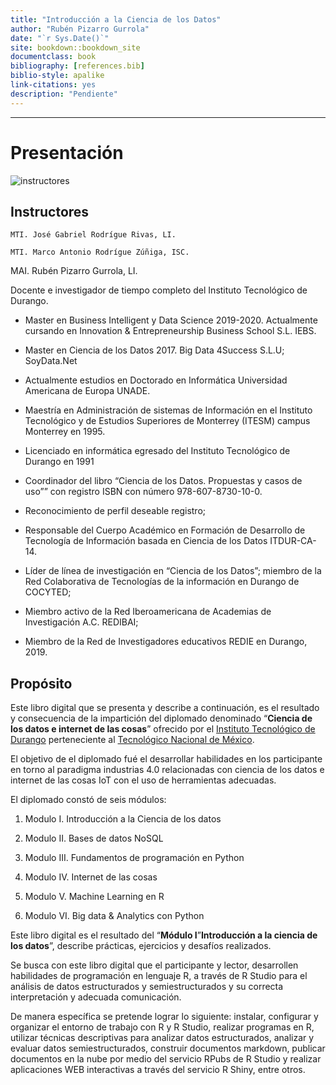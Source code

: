 ---
title: "Introducción a la Ciencia de los Datos"
author: "Rubén Pizarro Gurrola"
date: "`r Sys.Date()`"
site: bookdown::bookdown_site
documentclass: book
bibliography: [references.bib]
biblio-style: apalike
link-citations: yes
description: "Pendiente"
---

------------------------------------------------------------------------

# Presentación

![](images/instructores.jpg "instructores")

## Instructores

    MTI. José Gabriel Rodrígue Rivas, LI.

    MTI. Marco Antonio Rodrígue Zúñiga, ISC.

<div>

MAI. Rubén Pizarro Gurrola, LI.

Docente e investigador de tiempo completo del Instituto Tecnológico de Durango.

-   Master en Business Intelligent y Data Science 2019-2020. Actualmente cursando en Innovation & Entrepreneurship Business School S.L. IEBS.

-   Master en Ciencia de los Datos 2017. Big Data 4Success S.L.U; SoyData.Net

-   Actualmente estudios en Doctorado en Informática Universidad Americana de Europa UNADE.

-   Maestría en Administración de sistemas de Información en el Instituto Tecnológico y de Estudios Superiores de Monterrey (ITESM) campus Monterrey en 1995.

-   Licenciado en informática egresado del Instituto Tecnológico de Durango en 1991

-   Coordinador del libro "Ciencia de los Datos. Propuestas y casos de uso"" con registro ISBN con número 978-607-8730-10-0.

-   Reconocimiento de perfil deseable registro;

-   Responsable del Cuerpo Académico en Formación de Desarrollo de Tecnología de Información basada en Ciencia de los Datos	ITDUR-CA-14.

-   Líder de línea de investigación en "Ciencia de los Datos"; miembro de la Red Colaborativa de Tecnologías de la información en Durango de COCYTED;

-   Miembro activo de la Red Iberoamericana de Academias de Investigación A.C. REDIBAI;

-   Miembro de la Red de Investigadores educativos REDIE en Durango, 2019.

</div>

## Propósito

Este libro digital que se presenta y describe a continuación, es el resultado y consecuencia de la impartición del diplomado denominado "**Ciencia de los datos e internet de las cosas**" ofrecido por el [Instituto Tecnológico de Durango](https://www.itdurango.edu.mx/ "Instituto Tecnológico de Durango") perteneciente al [Tecnológico Nacional de México](https://www.tecnm.mx/ "Tecnológico Nacional de México").

El objetivo de el diplomado fué el desarrollar habilidades en los participante en torno al paradigma industrias 4.0 relacionadas con ciencia de los datos e internet de las cosas IoT con el uso de herramientas adecuadas.

El diplomado constó de seis módulos:

1.  Modulo I. Introducción a la Ciencia de los datos

2.  Modulo II. Bases de datos NoSQL

3.  Modulo III. Fundamentos de programación en Python

4.  Modulo IV. Internet de las cosas

5.  Modulo V. Machine Learning en R

6.  Modulo VI. Big data & Analytics con Python

Este libro digital es el resultado del "**Módulo I** "**Introducción a la ciencia de los datos**", describe prácticas, ejercicios y desafíos realizados.

Se busca con este libro digital que el participante y lector, desarrollen habilidades de programación en lenguaje R, a través de R Studio para el análisis de datos estructurados y semiestructurados y su correcta interpretación y adecuada comunicación.

De manera específica se pretende lograr lo siguiente: instalar, configurar y organizar el entorno de trabajo con R y R Studio, realizar programas en R, utilizar técnicas descriptivas para analizar datos estructurados, analizar y evaluar datos semiestructurados, construir documentos markdown, publicar documentos en la nube por medio del servicio RPubs de R Studio y realizar aplicaciones WEB interactivas a través del servicio R Shiny, entre otros.
